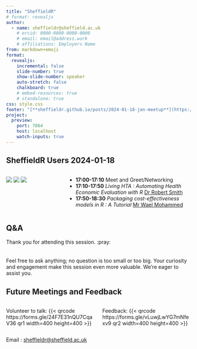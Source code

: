 ```yaml
---
title: "SheffieldR"
# format: revealjs
author:
  - name: sheffieldr@sheffield.ac.uk
    # orcid: 0000-0000-0000-0000
    # email: email@address.work
    # affiliations: Employers Name
from: markdown+emoji
format:
  revealjs:
    incremental: false
    slide-number: true
    show-slide-number: speaker
    auto-stretch: false
    chalkboard: true
    # embed-resources: true
    # standalone: true
css: style.css
footer: "[**sheffieldr.github.io/posts/2024-01-18-jan-meetup**](https://sheffieldr.github.io/posts/2024-01-18-jan-meetup/)"
project:
  preview:
    port: 7864
    host: localhost
    watch-inputs: true
---
```


## SheffieldR Users 2024-01-18

:::: {.columns}
::: {.column width="30%"}
[![](img/SheffieldR_hex.png)](https://sheffield.github.io)
[![](img/RConsortium.png)](https://www.r-consortium.org/)
[![](img/OSC_Sheffield.png)](https://osc-international.com/osc-sheffield)
:::
::: {.column width="70%"}
+ **17:00-17:10** Meet and Greet/Networking
+ **17:10-17:50** _Living HTA : Automating Health Economic Evaluation with R _ [Dr Robert Smith](mailto:robert.smith@sheffield.ac.uk)
+ **17:50-18:30** _Packaging cost-effectiveness models in R : A Tutorial_ [Mr Wael Mohammed](mailto:wmamohammed1@sheffield.ac.uk)
:::
::::


## Q&A

Thank you for attending this session. :pray:
<br>
<br>
<br>
Feel free to ask anything; no question is too small or too big. Your curiosity and engagement make this session even more valuable. We're eager to assist you.


## Future Meetings and Feedback

:::: {.columns}
::: {.column width="50%"}
Volunteer to talk:
{{< qrcode https://forms.gle/24F7E31nQU7CqaV36 qr1 width=400 height=400 >}}
:::
::: {.column width="50%"}
Feedback:
{{< qrcode https://forms.gle/vLuwjLwYG7mNfexv9 qr2 width=400 height=400 >}}
:::
::::

Email : [sheffieldr@sheffield.ac.uk](mailto:sheffieldr@sheffield.ac.uk)
